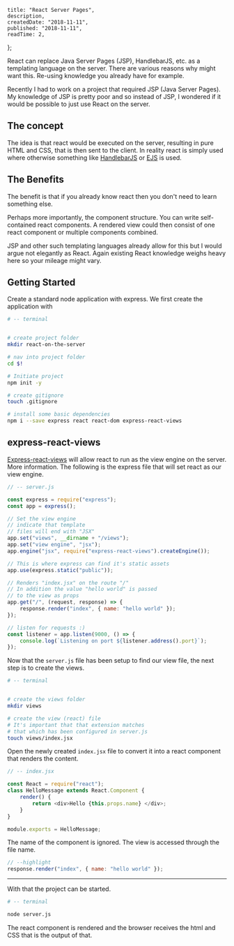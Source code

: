 

    title: "React Server Pages",
    description,
    createdDate: "2018-11-11",
    published: "2018-11-11",
    readTime: 2,
};


React can replace Java Server Pages (JSP), HandlebarJS, etc. as a templating language on the server. There are various reasons why might want this. Re-using knowledge you already have for example.

Recently I had to work on a project that required JSP (Java Server Pages). My knowledge of JSP is pretty poor and so instead of JSP, I wondered if it would be possible to just use React on the server.

## The concept

The idea is that react would be executed on the server, resulting in pure HTML and CSS, that is then sent to the client.
In reality react is simply used where otherwise something like [HandlebarJS](https://handlebarsjs.com/) or [EJS](https://github.com/tj/ejs) is used.

## The Benefits

The benefit is that if you already know react then you don't need to learn something else.

Perhaps more importantly, the component structure. You can write self-contained react components. A rendered view could then consist of one react component or multiple components combined.

JSP and other such templating languages already allow for this but I would argue not elegantly as React. Again existing React knowledge weighs heavy here so your mileage might vary.

## Getting Started

Create a standard node application with express. We first create the application with

```bash
# -- terminal


# create project folder
mkdir react-on-the-server

# nav into project folder
cd $!

# Initiate project
npm init -y

# create gitignore
touch .gitignore

# install some basic dependencies
npm i --save express react react-dom express-react-views

```

## express-react-views

[Express-react-views](https://github.com/reactjs/express-react-views) will allow react to run as the view engine on the server. More information. The following is the express file that will set react as our view engine.

```javascript
// -- server.js

const express = require("express");
const app = express();

// Set the view engine
// indicate that template
// files will end with "JSX"
app.set("views", __dirname + "/views");
app.set("view engine", "jsx");
app.engine("jsx", require("express-react-views").createEngine());

// This is where express can find it's static assets
app.use(express.static("public"));

// Renders "index.jsx" on the route "/"
// In addition the value "hello world" is passed
// to the view as props
app.get("/", (request, response) => {
    response.render("index", { name: "hello world" });
});

// listen for requests :)
const listener = app.listen(9000, () => {
    console.log(`Listening on port ${listener.address().port}`);
});
```

Now that the `server.js` file has been setup to find our view file, the next step is to create the views.

```bash
# -- terminal


# create the views folder
mkdir views

# create the view (react) file
# It's important that that extension matches
# that which has been configured in server.js
touch views/index.jsx
```

Open the newly created `index.jsx` file to convert it into a react component that renders the content.

```javascript
// -- index.jsx

const React = require("react");
class HelloMessage extends React.Component {
    render() {
        return <div>Hello {this.props.name} </div>;
    }
}

module.exports = HelloMessage;
```

The name of the component is ignored. The view is accessed through the file name.

```javascript
// --highlight
response.render("index", { name: "hello world" });
```

---

With that the project can be started.

```bash
# -- terminal

node server.js
```

The react component is rendered and the browser receives the html and CSS that is the output of that.
